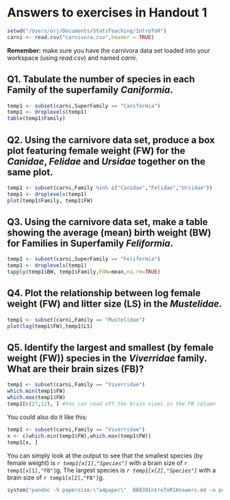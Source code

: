 Answers to exercises in Handout 1
========================================================
```r
setwd("/Users/orj/Documents/StatsTeaching/IntroToR")
carni <- read.csv("carnivora.csv",header = TRUE)
```

**Remember:** make sure you have the carnivora data set loaded into your workspace (using *read.csv*) and named *carni*.


Q1. Tabulate the number of species in each Family of the superfamily *Caniformia*.
-----------

```r
temp1 <- subset(carni,SuperFamily == "Caniformia")
temp1 <- droplevels(temp1)
table(temp1$Family)
```


Q2. Using the carnivore data set, produce a box plot featuring female weight (FW) for the *Canidae*, *Felidae* and *Ursidae* together on the same plot.
-----------

```r
temp1 <- subset(carni,Family %in% c("Canidae","Felidae","Ursidae"))
temp1 <- droplevels(temp1)
plot(temp1$Family, temp1$FW)
```


Q3. Using the carnivore data set, make a table showing the average (mean) birth weight (BW) for Families in Superfamily *Feliformia*. 
-----------

```r
temp1 <- subset(carni,SuperFamily == "Feliformia")
temp1 <- droplevels(temp1)
tapply(temp1$BW, temp1$Family,FUN=mean,na.rm=TRUE)
```

Q4. Plot the relationship between log female weight (FW) and litter size (LS) in the *Mustelidae*.
-----------

```r
temp1 <- subset(carni,Family == "Mustelidae")
plot(log(temp1$FW),temp1$LS)
```


Q5. Identify the largest and smallest (by female weight (FW)) species in the *Viverridae* family. What are their brain sizes (FB)?
-----------


```r
temp1 <- subset(carni,Family == "Viverridae")
which.min(temp1$FW)
which.max(temp1$FW)
temp1[c(27,12), ] #You can read off the brain sizes in the FB column
```

You could also do it like this:
  
```r
temp1 <- subset(carni,Family == "Viverridae")
x <- c(which.min(temp1$FW),which.max(temp1$FW))
temp1[x, ]
```

You can simply look at the output to see that the smallest species (by female weight) is *`r temp1[x[1],"Species"]`* with a brain size of `r temp1[x[1],"FB"]`g. The largest species is *`r temp1[x[2],"Species"]`* with a brain size of `r temp1[x[2],"FB"]`g. 


```r
system("pandoc -V papersize:\"a4paper\"  BB839IntroToR1Answers.md -o pdf/BB839IntroToR1Answers.pdf")
```



